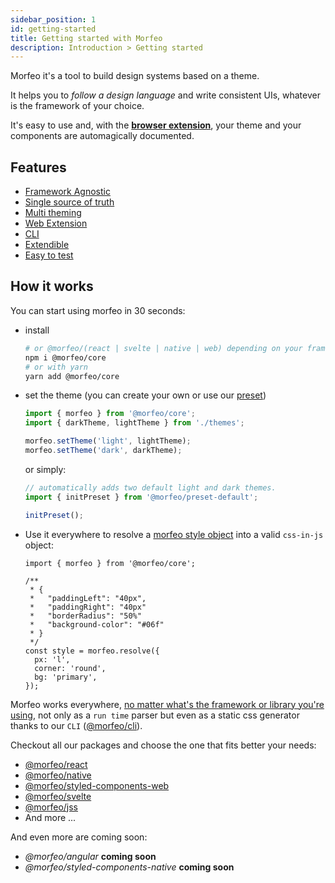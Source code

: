 ```yaml
---
sidebar_position: 1
id: getting-started
title: Getting started with Morfeo
description: Introduction > Getting started
---
```


Morfeo it's a tool to build design systems based on a theme.

It helps you to _follow a design language_ and write consistent UIs, whatever is the framework of your choice.

It's easy to use and, with the [**browser extension**](https://chrome.google.com/webstore/detail/morfeo/phhhjdmeicikchjnpepljcdgbmipipcl), your theme and your components are automagically documented.

## Features

- [Framework Agnostic](../Features/framework-agnostic)
- [Single source of truth](../Features/single-source-of-truth.mdx)
- [Multi theming](../Features/multi-theming)
- [Web Extension](../Features/web-extension.mdx)
- [CLI](../Features/CLI/cli.mdx)
- [Extendible](../Features/extendible.mdx)
- [Easy to test](../Features/easy-to-test.mdx)

## How it works

You can start using morfeo in 30 seconds:

- install

  ```bash
  # or @morfeo/(react | svelte | native | web) depending on your framework of choice
  npm i @morfeo/core
  # or with yarn
  yarn add @morfeo/core
  ```

- set the theme (you can create your own or use our [preset](../Packages/preset-default.mdx))

  ```typescript
  import { morfeo } from '@morfeo/core';
  import { darkTheme, lightTheme } from './themes';

  morfeo.setTheme('light', lightTheme);
  morfeo.setTheme('dark', darkTheme);
  ```

  or simply:

  ```typescript
  // automatically adds two default light and dark themes.
  import { initPreset } from '@morfeo/preset-default';

  initPreset();
  ```

- Use it everywhere to resolve a [morfeo style object](../theme-specification.mdx#morfeo-style-object) into a valid `css-in-js` object:

  ```tsx
  import { morfeo } from '@morfeo/core';

  /**
   * {
   *   "paddingLeft": "40px",
   *   "paddingRight": "40px"
   *   "borderRadius": "50%"
   *   "background-color": "#06f"
   * }
   */
  const style = morfeo.resolve({
    px: 'l',
    corner: 'round',
    bg: 'primary',
  });
  ```

Morfeo works everywhere, [no matter what's the framework or library you're using](../Features/framework-agnostic), not only as a `run time` parser but even as a static css generator thanks to our `CLI` ([@morfeo/cli](../Features/CLI/cli.mdx)).

Checkout all our packages and choose the one that fits better your needs:

- [@morfeo/react](../Packages/react)
- [@morfeo/native](../Packages/native)
- [@morfeo/styled-components-web](../Packages/styled-components)
- [@morfeo/svelte](../Packages/svelte)
- [@morfeo/jss](../Packages/jss)
- And more ...

And even more are coming soon:

- _@morfeo/angular_ **coming soon**
- _@morfeo/styled-components-native_ **coming soon**
